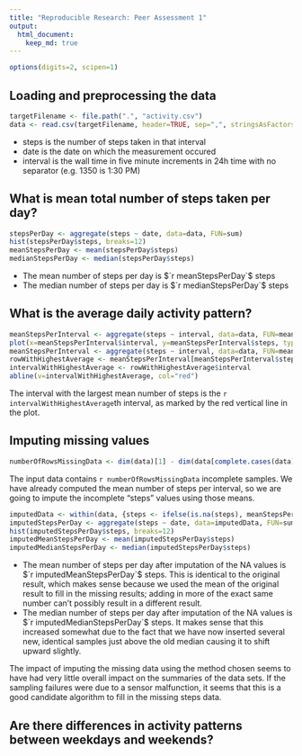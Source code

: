 ```yaml
---
title: "Reproducible Research: Peer Assessment 1"
output: 
  html_document:
    keep_md: true
---
```


```r
options(digits=2, scipen=1)
```

## Loading and preprocessing the data
```r
targetFilename <- file.path(".", "activity.csv")
data <- read.csv(targetFilename, header=TRUE, sep=",", stringsAsFactors=FALSE, na.strings="NA", colClasses=c("numeric", "Date", "numeric"))
```
    
* steps is the number of steps taken in that interval
* date is the date on which the measurement occured
* interval is the wall time in five minute increments in 24h time with no separator (e.g. 1350 is 1:30 PM)
  
## What is mean total number of steps taken per day?
```r
stepsPerDay <- aggregate(steps ~ date, data=data, FUN=sum)
hist(stepsPerDay$steps, breaks=12)
meanStepsPerDay <- mean(stepsPerDay$steps)
medianStepsPerDay <- median(stepsPerDay$steps)
```
  
* The mean number of steps per day is $`r meanStepsPerDay`$ steps
* The median number of steps per day is $`r medianStepsPerDay`$ steps
  
## What is the average daily activity pattern?
```r
meanStepsPerInterval <- aggregate(steps ~ interval, data=data, FUN=mean)
plot(x=meanStepsPerInterval$interval, y=meanStepsPerInterval$steps, type="l")
meanStepsPerInterval <- aggregate(steps ~ interval, data=data, FUN=mean)
rowWithHighestAverage <- meanStepsPerInterval[meanStepsPerInterval$steps==max(meanStepsPerInterval$steps), ]
intervalWithHighestAverage <- rowWithHighestAverage$interval
abline(v=intervalWithHighestAverage, col="red")
```
  
The interval with the largest mean number of steps is the `r intervalWithHighestAverage`th interval, as marked by the red vertical line in the plot.
  
## Imputing missing values
```r
numberOfRowsMissingData <- dim(data)[1] - dim(data[complete.cases(data), ])[1]
```
  
The input data contains `r numberOfRowsMissingData` incomplete samples. We have already computed the mean number of steps per interval, so we are going to impute the incomplete "steps" values using those means.
  
```r
imputedData <- within(data, {steps <- ifelse(is.na(steps), meanStepsPerInterval[meanStepsPerInterval$interval == interval, "steps"], steps)})
imputedStepsPerDay <- aggregate(steps ~ date, data=imputedData, FUN=sum)
hist(imputedStepsPerDay$steps, breaks=12)
imputedMeanStepsPerDay <- mean(imputedStepsPerDay$steps)
imputedMedianStepsPerDay <- median(imputedStepsPerDay$steps)
```
  
* The mean number of steps per day after imputation of the NA values is $`r imputedMeanStepsPerDay`$ steps. This is identical to the original result, which makes sense because we used the mean of the original result to fill in the missing results; adding in more of the exact same number can't possibly result in a different result.
* The median number of steps per day after imputation of the NA values is $`r imputedMedianStepsPerDay`$ steps. It makes sense that this increased somewhat due to the fact that we have now inserted several new, identical samples just above the old median causing it to shift upward slightly.
  
The impact of imputing the missing data using the method chosen seems to have had very little overall impact on the summaries of the data sets. If the sampling failures were due to a sensor malfunction, it seems that this is a good candidate algorithm to fill in the missing steps data.
  
## Are there differences in activity patterns between weekdays and weekends?
